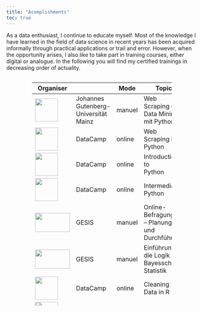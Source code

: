 ```yaml
---
title: "Acomplishments"
toc: true
---
```


<head>

```{=html}
<style>
    .column {
      height: 600px;
      overflow-y: auto;
    }
  </style>
```
</head>

As a data enthusiast, I continue to educate myself. Most of the knowledge I have learned in the field of data science in recent years has been acquired informally through practical applications or trail and error. However, when the opportunity arises, I also like to take part in training courses, either digital or analogue. In the following you will find my certified trainings in decreasing order of actuality.

::: columns
::: {.column width="10%"}
:::

::: {.column width="80%"}
+-----------------------------------------------+--------------------------------------+--------+-----------------------------------------+--------+------------------------------------------------------------------------------------------------------------------------------+
| Organiser                                     |                                      | Mode   | Topic                                   | Date   | Certificate                                                                                                                  |
+===============================================+======================================+========+=========================================+========+==============================================================================================================================+
| ![](images/JGU-Mainz.svg){width="60"}         | Johannes Gutenberg-Universität Mainz | manuel | Web Scraping und Data Mining mit Python | 3/22   | [Certifcate](https://github.com/maltehueckstaedt/Quarto_Blog_CF/blob/master/acomplishments/summer_school_mainz.pdf)          |
+-----------------------------------------------+--------------------------------------+--------+-----------------------------------------+--------+------------------------------------------------------------------------------------------------------------------------------+
| ![](images/datacamp.svg){width="60"}          | DataCamp                             | online | Web Scraping in Python                  | 3/22   | [Certifcate](https://github.com/maltehueckstaedt/Quarto_Blog_CF/blob/master/acomplishments/Web%20Scraping%20in%20Python.pdf) |
+-----------------------------------------------+--------------------------------------+--------+-----------------------------------------+--------+------------------------------------------------------------------------------------------------------------------------------+
| ![](images/datacamp.svg){width="60"}          | DataCamp                             | online | Introduction to\                        | 4/21   | [Certifcate](https://github.com/maltehueckstaedt/Quarto_Blog_CF/blob/master/acomplishments/Introduction%20to%20Python.pdf)   |
|                                               |                                      |        | Python                                  |        |                                                                                                                              |
+-----------------------------------------------+--------------------------------------+--------+-----------------------------------------+--------+------------------------------------------------------------------------------------------------------------------------------+
| ![](images/datacamp.svg){width="60"}          | DataCamp                             | online | Intermediate Python                     | 4/21   | [Certifcate](https://github.com/maltehueckstaedt/Quarto_Blog_CF/blob/master/acomplishments/Intermediate%20Python.pdf)        |
+-----------------------------------------------+--------------------------------------+--------+-----------------------------------------+--------+------------------------------------------------------------------------------------------------------------------------------+
| ![](images/GESIS.svg){width="91" height="50"} | GESIS                                | manuel | Online-Befragungen -- Planung\          | 12/19  | Certifcate                                                                                                                   |
|                                               |                                      |        | und Durchführung                        |        |                                                                                                                              |
+-----------------------------------------------+--------------------------------------+--------+-----------------------------------------+--------+------------------------------------------------------------------------------------------------------------------------------+
| ![](images/GESIS.svg){width="91" height="50"} | GESIS                                | manuel | Einführung in die Logik der\            | 11/19  | Certifcate                                                                                                                   |
|                                               |                                      |        | Bayesschen Statistik                    |        |                                                                                                                              |
+-----------------------------------------------+--------------------------------------+--------+-----------------------------------------+--------+------------------------------------------------------------------------------------------------------------------------------+
| ![](images/datacamp.svg){width="60"}          | DataCamp                             | online | Cleaning Data in R                      | 5/19   | [Certifcate](https://github.com/maltehueckstaedt/Quarto_Blog_CF/blob/master/acomplishments/Cleaning%20Data%20in%20R.pdf)     |
+-----------------------------------------------+--------------------------------------+--------+-----------------------------------------+--------+------------------------------------------------------------------------------------------------------------------------------+
| ![](images/datacamp.svg){width="60"}          | DataCamp                             | online | Introduction to R                       | 5/19   | [Certifcate](https://github.com/maltehueckstaedt/Quarto_Blog_CF/blob/master/acomplishments/Introduction%20to%20R.pdf)        |
+-----------------------------------------------+--------------------------------------+--------+-----------------------------------------+--------+------------------------------------------------------------------------------------------------------------------------------+
| ![](images/HU-Berlin.svg){width="81"}         | Humboldt Universität zu Berlin       | manuel | Datenanalyse mit Stata                  | 12/15  | Certifcate                                                                                                                   |
+-----------------------------------------------+--------------------------------------+--------+-----------------------------------------+--------+------------------------------------------------------------------------------------------------------------------------------+
:::

::: {.column width="10%"}
:::
:::
